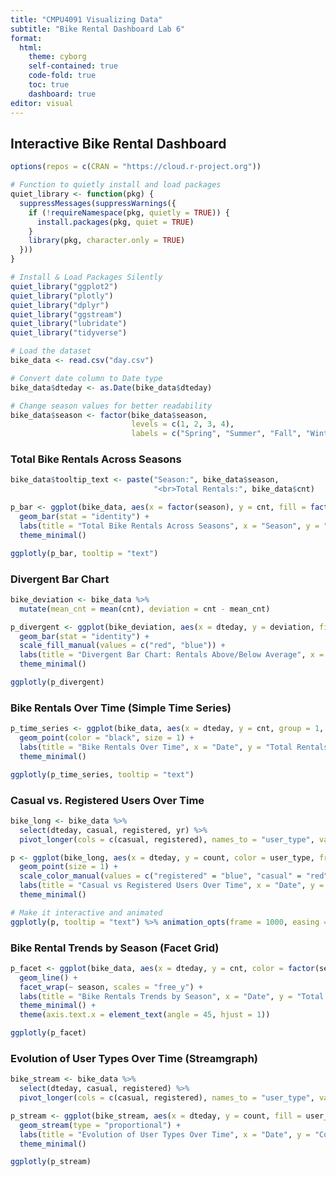 ```yaml
---
title: "CMPU4091 Visualizing Data"
subtitle: "Bike Rental Dashboard Lab 6"
format:
  html:
    theme: cyborg
    self-contained: true
    code-fold: true
    toc: true
    dashboard: true
editor: visual
---
```


## Interactive Bike Rental Dashboard

```r
options(repos = c(CRAN = "https://cloud.r-project.org"))

# Function to quietly install and load packages
quiet_library <- function(pkg) {
  suppressMessages(suppressWarnings({
    if (!requireNamespace(pkg, quietly = TRUE)) {
      install.packages(pkg, quiet = TRUE)
    }
    library(pkg, character.only = TRUE)
  }))
}

# Install & Load Packages Silently
quiet_library("ggplot2")
quiet_library("plotly")
quiet_library("dplyr")
quiet_library("ggstream")
quiet_library("lubridate")
quiet_library("tidyverse")

# Load the dataset
bike_data <- read.csv("day.csv")

# Convert date column to Date type
bike_data$dteday <- as.Date(bike_data$dteday)

# Change season values for better readability
bike_data$season <- factor(bike_data$season, 
                           levels = c(1, 2, 3, 4), 
                           labels = c("Spring", "Summer", "Fall", "Winter"))
```

::::::::::: {.panel-fill layout="[ [1], [1,1] ]" style="max-width: 900px; margin: auto;"}
:::::::::: panel-tabset
### Total Bike Rentals Across Seasons

::: panel
```r
bike_data$tooltip_text <- paste("Season:", bike_data$season,
                                "<br>Total Rentals:", bike_data$cnt)

p_bar <- ggplot(bike_data, aes(x = factor(season), y = cnt, fill = factor(season), text = tooltip_text)) +
  geom_bar(stat = "identity") +
  labs(title = "Total Bike Rentals Across Seasons", x = "Season", y = "Total Rentals") +
  theme_minimal()

ggplotly(p_bar, tooltip = "text")
```
:::

### Divergent Bar Chart

::: panel
```r
bike_deviation <- bike_data %>%
  mutate(mean_cnt = mean(cnt), deviation = cnt - mean_cnt)

p_divergent <- ggplot(bike_deviation, aes(x = dteday, y = deviation, fill = deviation > 0)) +
  geom_bar(stat = "identity") +
  scale_fill_manual(values = c("red", "blue")) +
  labs(title = "Divergent Bar Chart: Rentals Above/Below Average", x = "Date", y = "Deviation from Average") +
  theme_minimal()

ggplotly(p_divergent)
```
:::

### Bike Rentals Over Time (Simple Time Series)

::: panel
```r
p_time_series <- ggplot(bike_data, aes(x = dteday, y = cnt, group = 1, text = paste("Date:", dteday, "<br>Total Rentals:", cnt))) +
  geom_point(color = "black", size = 1) +
  labs(title = "Bike Rentals Over Time", x = "Date", y = "Total Rentals") +
  theme_minimal()

ggplotly(p_time_series, tooltip = "text")
```
:::

### Casual vs. Registered Users Over Time

::: panel
```r
bike_long <- bike_data %>%
  select(dteday, casual, registered, yr) %>%
  pivot_longer(cols = c(casual, registered), names_to = "user_type", values_to = "count")

p <- ggplot(bike_long, aes(x = dteday, y = count, color = user_type, frame = yr, text = paste("Date: ", dteday, "<br>User Type: ", user_type, "<br>Count: ", count))) +
  geom_point(size = 1) +
  scale_color_manual(values = c("registered" = "blue", "casual" = "red")) +
  labs(title = "Casual vs Registered Users Over Time", x = "Date", y = "Count") +
  theme_minimal()

# Make it interactive and animated
ggplotly(p, tooltip = "text") %>% animation_opts(frame = 1000, easing = "linear")
```
:::

### Bike Rental Trends by Season (Facet Grid)

::: panel
```r
p_facet <- ggplot(bike_data, aes(x = dteday, y = cnt, color = factor(season))) +
  geom_line() +
  facet_wrap(~ season, scales = "free_y") +
  labs(title = "Bike Rentals Trends by Season", x = "Date", y = "Total Rentals") +
  theme_minimal() +
  theme(axis.text.x = element_text(angle = 45, hjust = 1))

ggplotly(p_facet)
```
:::

### Evolution of User Types Over Time (Streamgraph)

::: panel
```r
bike_stream <- bike_data %>%
  select(dteday, casual, registered) %>%
  pivot_longer(cols = c(casual, registered), names_to = "user_type", values_to = "count")

p_stream <- ggplot(bike_stream, aes(x = dteday, y = count, fill = user_type)) +
  geom_stream(type = "proportional") +
  labs(title = "Evolution of User Types Over Time", x = "Date", y = "Count") +
  theme_minimal()

ggplotly(p_stream)
```
:::

::: :::
:::
::::::::::
:::::::::::